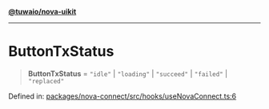 [**@tuwaio/nova-uikit**](../../../../README.md)

***

# ButtonTxStatus

> **ButtonTxStatus** = `"idle"` \| `"loading"` \| `"succeed"` \| `"failed"` \| `"replaced"`

Defined in: [packages/nova-connect/src/hooks/useNovaConnect.ts:6](https://github.com/TuwaIO/nova-uikit/blob/5c1f94b112c45e18313920ea0c67ba421cba2720/packages/nova-connect/src/hooks/useNovaConnect.ts#L6)
